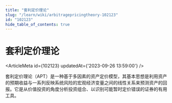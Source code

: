 ```yaml
---
title: "套利定价理论"
slug: "/learn/wiki/arbitragepricingtheory-102123"
id: "102123"
hide_table_of_contents: true
---
```



# 套利定价理论

<ArticleMeta id={102123} updatedAt={'2023-09-26 13:59:00'} />
<div className='border-solid border-b border-t-0 my-4 border-[var(--ifm-color-gray-300)]' />

套利定价理论（APT）是一种基于多因素的资产定价模型，其基本思想是利用资产的预期收益与一系列反映系统风险的宏观经济变量之间的线性关系来预测资产的回报。它是从价值投资的角度分析投资组合、以识别可能暂时定价错误的证券的有用工具。
